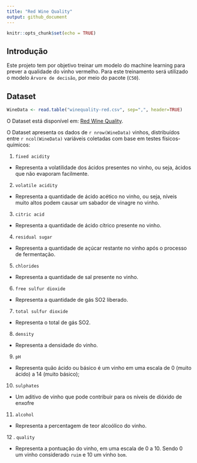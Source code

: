 ```yaml
---
title: "Red Wine Quality"
output: github_document
---
```


```r
knitr::opts_chunk$set(echo = TRUE)
```

## Introdução

Este projeto tem por objetivo treinar um modelo do machine learning para prever a qualidade do vinho vermelho. Para este treinamento será utilizado o modelo `Árvore de decisão`, por meio do pacote (`C50`).

## Dataset

```r
WineData <- read.table("winequality-red.csv", sep=",", header=TRUE)
```

O Dataset está disponível em: [Red Wine Quality](https://www.kaggle.com/datasets/uciml/red-wine-quality-cortez-et-al-2009).

O Dataset apresenta os dados de `r nrow(WineData)` vinhos, distribuídos entre `r ncol(WineData)` variáveis coletadas com base em testes físicos-químicos:

1.  `fixed acidity`

  * Representa a volatilidade dos ácidos presentes no vinho, ou seja, ácidos que não evaporam facilmente.

2.  `volatile acidity`

  * Representa a quantidade de ácido acético no vinho, ou seja, níveis muito altos podem causar um sabador de vinagre no vinho.

3.  `citric acid`

  * Representa a quantidade de ácido cítrico presente no vinho.

4.  `residual sugar`

  * Representa a quantidade de açúcar restante no vinho após o processo de fermentação.

5. `chlorides`

  * Representa a quantidade de sal presente no vinho.

6.  `free sulfur dioxide`

  * Representa a quantidade de gás SO2 liberado.

7.  `total sulfur dioxide`

  * Representa o total de gás SO2.

8. `density`

  * Representa a densidade do vinho.

9.  `pH`

  * Representa quão ácido ou básico é um vinho em uma escala de 0 (muito ácido) a 14 (muito básico);

10. `sulphates`

  * Um aditivo de vinho que pode contribuir para os níveis de dióxido de enxofre

11. `alcohol`

  * Representa a percentagem de teor alcoólico do vinho.

12 . `quality`

  * Representa a pontuação do vinho, em uma escala de 0 a 10. Sendo 0 um vinho considerado `ruim` e 10 um vinho `bom`.
